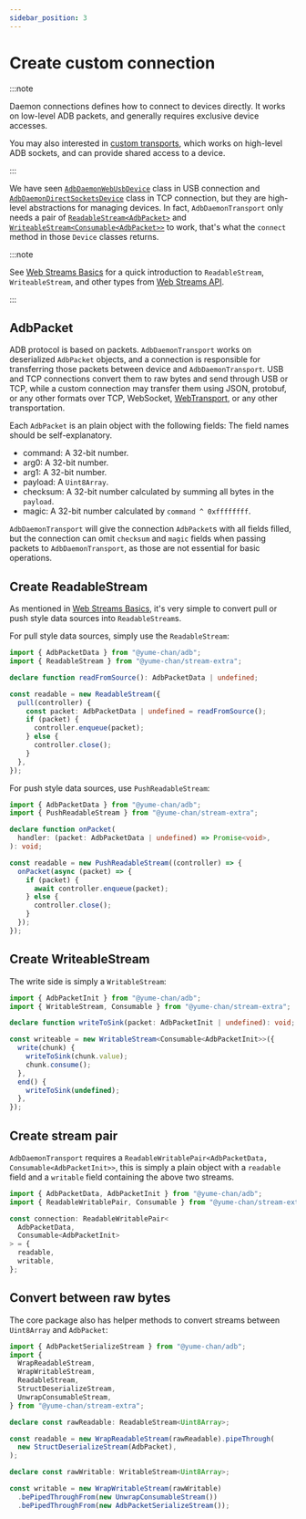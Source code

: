```yaml
---
sidebar_position: 3
---
```


# Create custom connection

:::note

Daemon connections defines how to connect to devices directly. It works on low-level ADB packets, and generally requires exclusive device accesses.

You may also interested in [custom transports](../custom-transport.mdx), which works on high-level ADB sockets, and can provide shared access to a device.

:::

We have seen [`AdbDaemonWebUsbDevice`](./usb/get-devices.md) class in USB connection and [`AdbDaemonDirectSocketsDevice`](./tcp/create-connection.mdx#adbdaemondirectsocketsdevice) class in TCP connection, but they are high-level abstractions for managing devices. In fact, `AdbDaemonTransport` only needs a pair of [`ReadableStream<AdbPacket>`](https://developer.mozilla.org/en-US/docs/Web/API/ReadableStream) and [`WriteableStream<Consumable<AdbPacket>>`](https://developer.mozilla.org/en-US/docs/Web/API/WritableStream) to work, that's what the `connect` method in those `Device` classes returns.

:::note

See [Web Streams Basics](../web-stream.mdx) for a quick introduction to `ReadableStream`, `WriteableStream`, and other types from [Web Streams API](https://developer.mozilla.org/en-US/docs/Web/API/Streams_API).

:::

## AdbPacket

ADB protocol is based on packets. `AdbDaemonTransport` works on deserialized `AdbPacket` objects, and a connection is responsible for transferring those packets between device and `AdbDaemonTransport`. USB and TCP connections convert them to raw bytes and send through USB or TCP, while a custom connection may transfer them using JSON, protobuf, or any other formats over TCP, WebSocket, [WebTransport](https://developer.mozilla.org/en-US/docs/Web/API/WebTransport), or any other transportation.

Each `AdbPacket` is an plain object with the following fields: The field names should be self-explanatory.

- command: A 32-bit number.
- arg0: A 32-bit number.
- arg1: A 32-bit number.
- payload: A `Uint8Array`.
- checksum: A 32-bit number calculated by summing all bytes in the `payload`.
- magic: A 32-bit number calculated by `command ^ 0xffffffff`.

`AdbDaemonTransport` will give the connection `AdbPacket`s with all fields filled, but the connection can omit `checksum` and `magic` fields when passing packets to `AdbDaemonTransport`, as those are not essential for basic operations.

## Create ReadableStream

As mentioned in [Web Streams Basics](../web-stream.mdx), it's very simple to convert pull or push style data sources into `ReadableStream`s.

For pull style data sources, simply use the `ReadableStream`:

```ts transpile
import { AdbPacketData } from "@yume-chan/adb";
import { ReadableStream } from "@yume-chan/stream-extra";

declare function readFromSource(): AdbPacketData | undefined;

const readable = new ReadableStream({
  pull(controller) {
    const packet: AdbPacketData | undefined = readFromSource();
    if (packet) {
      controller.enqueue(packet);
    } else {
      controller.close();
    }
  },
});
```

For push style data sources, use `PushReadableStream`:

```ts transpile
import { AdbPacketData } from "@yume-chan/adb";
import { PushReadableStream } from "@yume-chan/stream-extra";

declare function onPacket(
  handler: (packet: AdbPacketData | undefined) => Promise<void>,
): void;

const readable = new PushReadableStream((controller) => {
  onPacket(async (packet) => {
    if (packet) {
      await controller.enqueue(packet);
    } else {
      controller.close();
    }
  });
});
```

## Create WriteableStream

The write side is simply a `WritableStream`:

```ts transpile
import { AdbPacketInit } from "@yume-chan/adb";
import { WritableStream, Consumable } from "@yume-chan/stream-extra";

declare function writeToSink(packet: AdbPacketInit | undefined): void;

const writeable = new WritableStream<Consumable<AdbPacketInit>>({
  write(chunk) {
    writeToSink(chunk.value);
    chunk.consume();
  },
  end() {
    writeToSink(undefined);
  },
});
```

## Create stream pair

`AdbDaemonTransport` requires a `ReadableWritablePair<AdbPacketData, Consumable<AdbPacketInit>>`, this is simply a plain object with a `readable` field and a `writable` field containing the above two streams.

```ts transpile
import { AdbPacketData, AdbPacketInit } from "@yume-chan/adb";
import { ReadableWritablePair, Consumable } from "@yume-chan/stream-extra";

const connection: ReadableWritablePair<
  AdbPacketData,
  Consumable<AdbPacketInit>
> = {
  readable,
  writable,
};
```

## Convert between raw bytes

The core package also has helper methods to convert streams between `Uint8Array` and `AdbPacket`:

```ts transpile
import { AdbPacketSerializeStream } from "@yume-chan/adb";
import {
  WrapReadableStream,
  WrapWritableStream,
  ReadableStream,
  StructDeserializeStream,
  UnwrapConsumableStream,
} from "@yume-chan/stream-extra";

declare const rawReadable: ReadableStream<Uint8Array>;

const readable = new WrapReadableStream(rawReadable).pipeThrough(
  new StructDeserializeStream(AdbPacket),
);

declare const rawWritable: WritableStream<Uint8Array>;

const writable = new WrapWritableStream(rawWritable)
  .bePipedThroughFrom(new UnwrapConsumableStream())
  .bePipedThroughFrom(new AdbPacketSerializeStream());
```
